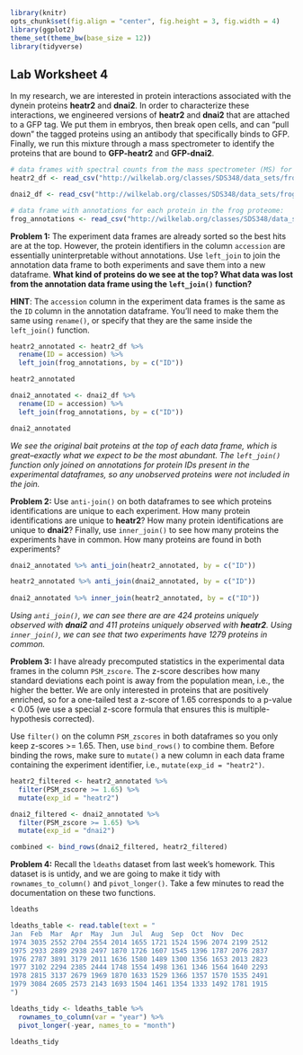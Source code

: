 ```r

library(knitr)
opts_chunk$set(fig.align = "center", fig.height = 3, fig.width = 4)
library(ggplot2)
theme_set(theme_bw(base_size = 12))
library(tidyverse)

```
## Lab Worksheet 4

In my research, we are interested in protein interactions associated with the dynein proteins **heatr2** and **dnai2**. In order to characterize these interactions, we engineered versions of **heatr2** and **dnai2** that are attached to a GFP tag. We put them in embryos, then break open cells, and can "pull down" the tagged proteins using an antibody that specifically binds to GFP. Finally, we run this mixture through a mass spectrometer to identify the proteins that are bound to **GFP-heatr2** and **GFP-dnai2**.

```r

# data frames with spectral counts from the mass spectrometer (MS) for each experiment:
heatr2_df <- read_csv("http://wilkelab.org/classes/SDS348/data_sets/frog_apms_heatr2.csv")

dnai2_df <- read_csv("http://wilkelab.org/classes/SDS348/data_sets/frog_apms_dnai2.csv")

# data frame with annotations for each protein in the frog proteome:
frog_annotations <- read_csv("http://wilkelab.org/classes/SDS348/data_sets/frog_annotations.csv")

```

**Problem 1:** The experiment data frames are already sorted so the best hits are at the top. However, the protein identifiers in the column `accession` are essentially uninterpretable without annotations. Use `left_join` to join the annotation data frame to both experiments and save them into a new dataframe. **What kind of proteins do we see at the top? What data was lost from the annotation data frame using the `left_join()` function? **

**HINT**: The `accession` column in the experiment data frames is the same as the `ID` column in the annotation dataframe. You'll need to make them the same using `rename()`, or specify that they are the same inside the `left_join()` function.

```r

heatr2_annotated <- heatr2_df %>%
  rename(ID = accession) %>%
  left_join(frog_annotations, by = c("ID"))

heatr2_annotated

dnai2_annotated <- dnai2_df %>%
  rename(ID = accession) %>%
  left_join(frog_annotations, by = c("ID"))

dnai2_annotated

```
*We see the original bait proteins at the top of each data frame, which is great--exactly what we expect to be the most abundant. The `left_join()` function only joined on annotations for protein IDs present in the experimental dataframes, so any unobserved proteins were not included in the join.*

**Problem 2:** Use `anti-join()` on both dataframes to see which proteins identifications are unique to each experiment. How many protein identifications are unique to **heatr2**? How many protein identifications are unique to **dnai2**? Finally, use `inner_join()` to see how many proteins the experiments have in common. How many proteins are found in both experiments?
```r

dnai2_annotated %>% anti_join(heatr2_annotated, by = c("ID"))

heatr2_annotated %>% anti_join(dnai2_annotated, by = c("ID"))
  
dnai2_annotated %>% inner_join(heatr2_annotated, by = c("ID"))

```
*Using `anti_join()`, we can see there are are 424 proteins uniquely observed with **dnai2** and 411 proteins uniquely observed with **heatr2**.  Using `inner_join()`, we can see that two experiments have 1279 proteins in common.*

**Problem 3:** I have already precomputed statistics in the experimental data frames in the column `PSM_zscore`. The z-score describes how many standard deviations each point is away from the population mean, i.e., the higher the better. We are only interested in proteins that are positively enriched, so for a one-tailed test a z-score of 1.65 corresponds to a p-value < 0.05 (we use a special z-score formula that ensures this is multiple-hypothesis corrected). 

Use `filter()` on the column `PSM_zscores` in both dataframes so you only keep z-scores >= 1.65. Then, use `bind_rows()` to combine them. Before binding the rows, make sure to `mutate()` a new column in each data frame containing the experiment identifier, i.e., `mutate(exp_id = "heatr2")`. 
```r

heatr2_filtered <- heatr2_annotated %>%
  filter(PSM_zscore >= 1.65) %>%
  mutate(exp_id = "heatr2")

dnai2_filtered <- dnai2_annotated %>%
  filter(PSM_zscore >= 1.65) %>%
  mutate(exp_id = "dnai2")

combined <- bind_rows(dnai2_filtered, heatr2_filtered)

```

**Problem 4:** Recall the `ldeaths` dataset from last week's homework. This dataset is is untidy, and we are going to make it tidy with `rownames_to_column()` and `pivot_longer()`. Take a few minutes to read the documentation on these two functions.
```r

ldeaths

ldeaths_table <- read.table(text = "
Jan  Feb  Mar  Apr  May  Jun  Jul  Aug  Sep  Oct  Nov  Dec
1974 3035 2552 2704 2554 2014 1655 1721 1524 1596 2074 2199 2512
1975 2933 2889 2938 2497 1870 1726 1607 1545 1396 1787 2076 2837
1976 2787 3891 3179 2011 1636 1580 1489 1300 1356 1653 2013 2823
1977 3102 2294 2385 2444 1748 1554 1498 1361 1346 1564 1640 2293
1978 2815 3137 2679 1969 1870 1633 1529 1366 1357 1570 1535 2491
1979 3084 2605 2573 2143 1693 1504 1461 1354 1333 1492 1781 1915
")

ldeaths_tidy <- ldeaths_table %>%
  rownames_to_column(var = "year") %>%
  pivot_longer(-year, names_to = "month")

ldeaths_tidy

```